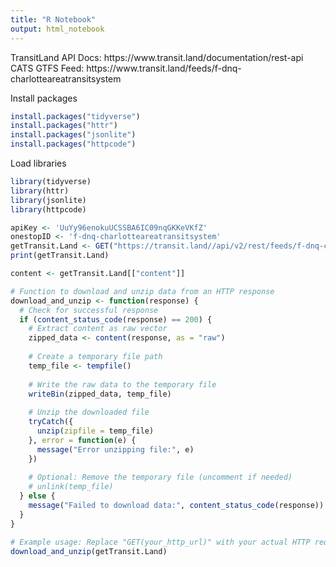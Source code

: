 ```yaml
---
title: "R Notebook"
output: html_notebook
---
```


TransitLand API Docs: https://www.transit.land/documentation/rest-api
CATS GTFS Feed: https://www.transit.land/feeds/f-dnq-charlotteareatransitsystem

Install packages
```r
install.packages("tidyverse")
install.packages("httr")
install.packages("jsonlite")
install.packages("httpcode")
```

Load libraries
```r
library(tidyverse)
library(httr)
library(jsonlite)
library(httpcode)
```

```r
apiKey <- 'UuYy96enokuUCSSBA6IC09nqGKKeVKfZ'
onestopID <- 'f-dnq-charlotteareatransitsystem'
getTransit.Land <- GET("https://transit.land//api/v2/rest/feeds/f-dnq-charlotteareatransitsystem/download_latest_feed_version?apikey=UuYy96enokuUCSSBA6IC09nqGKKeVKfZ")
print(getTransit.Land)
```

```r
content <- getTransit.Land[["content"]]

# Function to download and unzip data from an HTTP response
download_and_unzip <- function(response) {
  # Check for successful response
  if (content_status_code(response) == 200) {
    # Extract content as raw vector
    zipped_data <- content(response, as = "raw")
    
    # Create a temporary file path
    temp_file <- tempfile()
    
    # Write the raw data to the temporary file
    writeBin(zipped_data, temp_file)
    
    # Unzip the downloaded file
    tryCatch({
      unzip(zipfile = temp_file)
    }, error = function(e) {
      message("Error unzipping file:", e)
    })
    
    # Optional: Remove the temporary file (uncomment if needed)
    # unlink(temp_file)
  } else {
    message("Failed to download data:", content_status_code(response))
  }
}

# Example usage: Replace "GET(your_http_url)" with your actual HTTP request
download_and_unzip(getTransit.Land)
```